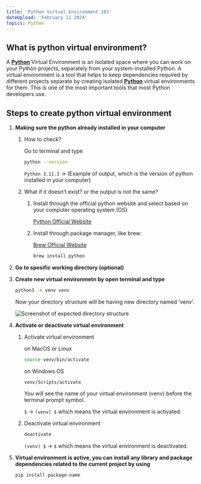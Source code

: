 ```yaml
---
title: 'Python Virtual Environment 101'
dateUpload: 'February 11 2024'
topics: Python
---
```


## What is python virtual environment?

A **[Python](https://www.geeksforgeeks.org/python-programming-language/)** Virtual Environment is an isolated space where you can work on your Python projects, separately from your system-installed Python. A virtual environment is a tool that helps to keep dependencies required by different projects separate by creating isolated **[Python](https://www.geeksforgeeks.org/python-programming-language/)** virtual environments for them. This is one of the most important tools that most Python developers use.

## Steps to create python virtual environment

1. **Making sure the python already installed in your computer**

   1. How to check?

      Go to terminal and type

      ```bash
      python --version
      ```

      `Python 3.11.3` → (Example of output, which is the version of python installed in your computer)

   2. What if it doesn’t exist? or the output is not the same?

      1. Install through the official python website and select based on your computer operating system (OS)

         [Python Official Website](https://www.python.org/downloads/)

      2. Install through package manager, like brew:

         [Brew Official Website](https://brew.sh/)

         ```bash
         brew install python
         ```

2. **Go to spesific working directory (optional)**
3. **Create new virtual environmetn by open terminal and type**

   ```bash
   python3 -m venv venv
   ```

   Now your directory structure will be having new directory named ‘venv’.

   ![Screenshot of expected directory structure](https://naufalbasara.vercel.app/images/venv-directory.png)

4. **Activate or deactivate virtual environment**

   1. Activate virtual environment

      on MacOS or Linux

      ```bash
      source venv/bin/activate
      ```

      on Windows OS

      ```bash
      venv/Scripts/activate
      ```

      You will see the name of your virtual environment (venv) before the terminal prompt symbol.

      `$` → `(venv) $` which means the virtual environment is activated.

   2. Deactivate virtual environment

      ```bash
      deactivate
      ```

      `(venv) $` → `$` which means the virtual environment is deactivated.

5. **Virtual environment is active, you can install any library and package dependencies related to the current project by using**

   ```bash
   pip install package-name
   ```
